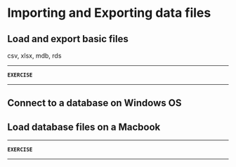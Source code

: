# Importing and Exporting data files {#import-export}

## Load and export basic files
csv, xlsx, mdb, rds

***

**`EXERCISE`**

***

## Connect to a database on Windows OS

## Load database files on a Macbook

***

**`EXERCISE`**

***
